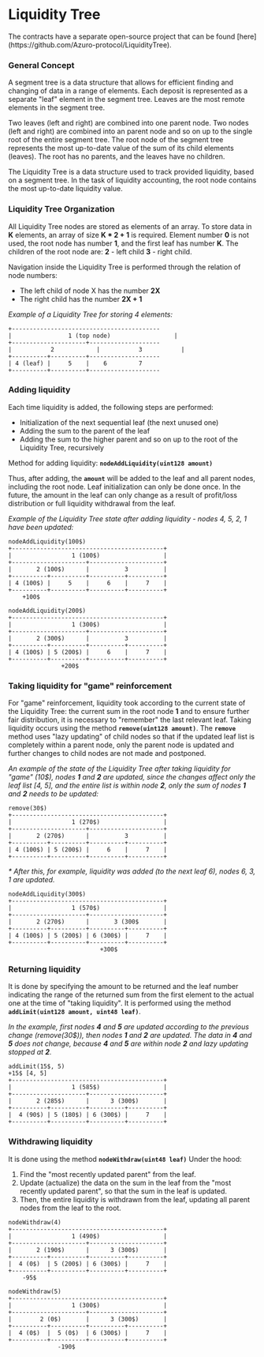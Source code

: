 
# Liquidity Tree

<Callout type="info">
  The contracts have a separate open-source project that can be found [here](https://github.com/Azuro-protocol/LiquidityTree).
</Callout>

### General Concept

A segment tree is a data structure that allows for efficient finding and changing of data in a range of elements. Each
deposit is represented as a separate "leaf" element in the segment tree. Leaves are the most remote elements in the segment tree.

Two leaves (left and right) are combined into one parent node. Two nodes (left and right) are combined into an parent
node and so on up to the single root of the entire segment tree. The root node of the segment tree represents the most
up-to-date value of the sum of its child elements (leaves). The root has no parents, and the leaves have no children.

The Liquidity Tree is a data structure used to track provided liquidity, based on a segment tree. In the task of liquidity
accounting, the root node contains the most up-to-date liquidity value.


### Liquidity Tree Organization

All Liquidity Tree nodes are stored as elements of an array. To store data in **K** elements, an array of size
**K * 2 + 1** is required. Element number **0** is not used, the root node has number **1**, and the first leaf has
number **K**. The children of the root node are: **2** - left child **3** - right child.

Navigation inside the Liquidity Tree is performed through the relation of node numbers:

- The left child of node X has the number **2X**
- The right child has the number **2X + 1**

_Example of a Liquidity Tree for storing 4 elements:_

```
+------------------------------------------
|                1 (top node)                  |
+---------------------+--------------------
|           2            |           3           |
+----------+----------+--------------------
| 4 (leaf) |     5    |    6         7
+----------+----------+--------------------
```

### Adding liquidity

Each time liquidity is added, the following steps are performed:

- Initialization of the next sequential leaf (the next unused one)
- Adding the sum to the parent of the leaf
- Adding the sum to the higher parent and so on up to the root of the Liquidity Tree, recursively

Method for adding liquidity: **`nodeAddLiquidity(uint128 amount)`**

Thus, after adding, the **`amount`** will be added to the leaf and all parent nodes, including the root node. Leaf
initialization can only be done once. In the future, the amount in the leaf can only change as a result of profit/loss
distribution or full liquidity withdrawal from the leaf.

_Example of the Liquidity Tree state after adding liquidity - nodes 4, 5, 2, 1 have been updated:_

```
nodeAddLiquidity(100$)
+-------------------------------------------+
|                 1 (100$)                  |
+---------------------+---------------------+
|       2 (100$)      |          3          |
+----------+----------+----------+----------+
| 4 (100$) |     5    |     6    |     7    |
+----------+----------+----------+----------+
    +100$
```

```
nodeAddLiquidity(200$)
+-------------------------------------------+
|                 1 (300$)                  |
+---------------------+---------------------+
|       2 (300$)      |          3          |
+----------+----------+----------+----------+
| 4 (100$) | 5 (200$) |     6    |     7    |
+----------+----------+----------+----------+
               +200$
```

### Taking liquidity for "game" reinforcement

For "game" reinforcement, liquidity took according to the current state of the Liquidity Tree: the current sum in the
root node **1** and to ensure further fair distribution, it is necessary to "remember" the last relevant leaf. Taking
liquidity occurs using the method **`remove(uint128 amount)`**. The **`remove`** method uses "lazy updating" of child nodes so that
if the updated leaf list is completely within a parent node, only the parent node is updated and further changes to
child nodes are not made and postponed.

_An example of the state of the Liquidity Tree after taking liquidity for "game" (10$), nodes **1** and **2** are updated,
since the changes affect only the leaf list [4, 5], and the entire list is within node **2**, only the sum of nodes
**1** and **2** needs to be updated:_

```
remove(30$)
+-------------------------------------------+
|                 1 (270$)                  |
+---------------------+---------------------+
|       2 (270$)      |          3          |
+----------+----------+----------+----------+
| 4 (100$) | 5 (200$) |     6    |     7    |
+----------+----------+----------+----------+
```

_\* After this, for example, liquidity was added (to the next leaf 6), nodes 6, 3, 1 are updated._

```
nodeAddLiquidity(300$)
+-------------------------------------------+
|                 1 (570$)                  |
+---------------------+---------------------+
|       2 (270$)      |       3 (300$       |
+----------+----------+----------+----------+
| 4 (100$) | 5 (200$) | 6 (300$) |     7    |
+----------+----------+----------+----------+
                          +300$
```

### Returning liquidity

It is done by specifying the amount to be returned and the leaf number indicating the range of the returned sum from
the first element to the actual one at the time of "taking liquidity". It is performed using the method
**`addLimit(uint128 amount, uint48 leaf)`**.

_In the example, first nodes **4** and **5** are updated according to the previous change (remove(30$)), then
nodes **1** and **2** are updated. The data in **4** and **5** does not change, because **4** and **5** are within
node **2** and lazy updating stopped at **2**._

```
addLimit(15$, 5)
+15$ [4, 5]
+-------------------------------------------+
|                 1 (585$)                  |
+---------------------+---------------------+
|       2 (285$)      |      3 (300$)       |
+----------+----------+----------+----------+
|  4 (90$) | 5 (180$) | 6 (300$) |     7    |
+----------+----------+----------+----------+
```

### Withdrawing liquidity

It is done using the method **`nodeWithdraw(uint48 leaf)`** Under the hood:

1. Find the "most recently updated parent" from the leaf.
2. Update (actualize) the data on the sum in the leaf from the "most recently updated parent", so that the sum in the leaf is updated.
3. Then, the entire liquidity is withdrawn from the leaf, updating all parent nodes from the leaf to the root.

```
nodeWithdraw(4)
+-------------------------------------------+
|                 1 (490$)                  |
+---------------------+---------------------+
|       2 (190$)      |      3 (300$)       |
+----------+----------+----------+----------+
|  4 (0$)  | 5 (200$) | 6 (300$) |     7    |
+----------+----------+----------+----------+
    -95$
```

```
nodeWithdraw(5)
+-------------------------------------------+
|                 1 (300$)                  |
+---------------------+---------------------+
|        2 (0$)       |      3 (300$)       |
+----------+----------+----------+----------+
|  4 (0$)  |  5 (0$)  | 6 (300$) |     7    |
+----------+----------+----------+----------+
              -190$
```
